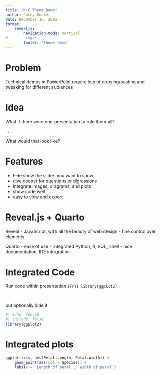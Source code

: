 ```yaml
---
title: "K+C Theme Demo"
author: Corey Runkel
date: December 16, 2022
format:
    revealjs:
        navigation-mode: vertical
#        logo: 
        footer: "Theme Demo"
---
```


# Problem

Technical demos in PowerPoint require lots of copying/pasting and tweaking for different audiences


# Idea

What if there were one presentation to rule them all?

. . .

What would that look like?


# Features

:::{.incremental}
- ~~hide~~ show the slides you want to show
- dive deeper for questions or digressions
- integrate images, diagrams, and plots
- show code well
- easy to view and export
:::


# Reveal.js + Quarto

Reveal
- JavaScript, with all the beauty of web design
- fine control over elements

Quarto
- ease of use
- integrated Python, R, SQL, shell
- nice documentation, IDE integration

# Integrated Code

Run code within presentation
```{{r}}
library(ggplot2)
```

. . .

but optionally hide it
```r
#| echo: fenced
#| include: false
library(ggplot2)
```

# Integrated plots
```r
ggplot(iris, aes(Petal.Length, Petal.Width)) +
    geom_point(aes(col = Species)) +
    labs(x = 'Length of petal', 'Width of petal')
```